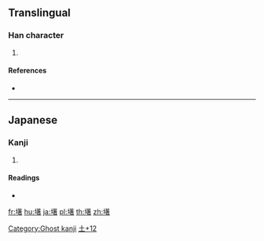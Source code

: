 ==Translingual==

===Han character===
{{Han char|rn=32|rad=土|as=12|sn=15|four=|canj=GTJA|ids=⿰土著}}

# {{defn|Han|sort=土12}}

====References====
* {{Han ref|kx=0240.301|hdz=10486.041|uh=58B8|ud=22712}}

----

==Japanese==

===Kanji===
{{ja-kanji|grade=|rs=土12}}

# {{defn|lang=ja|sort=土12}}

====Readings====
* {{ja-readings|on=[[しょ]] (sho)|kun=}}

[[Category:Ghost kanji]]
[[Category:Japanese-only CJKV Characters|土+12]]

[[fr:墸]]
[[hu:墸]]
[[ja:墸]]
[[pl:墸]]
[[th:墸]]
[[zh:墸]]